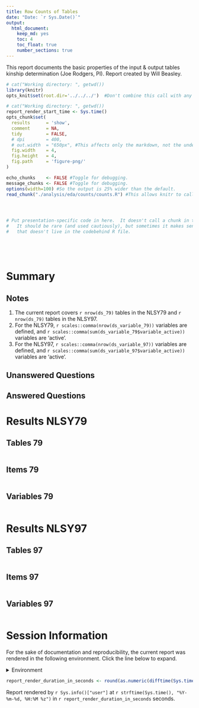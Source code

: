 ```yaml
---
title: Row Counts of Tables
date: "Date: `r Sys.Date()`"
output:
  html_document:
    keep_md: yes
    toc: 4
    toc_float: true
    number_sections: true
---
```


This report documents the basic properties of the input & output tables kinship determination (Joe Rodgers, PI).  Report created by Will Beasley.

<!--  Set the working directory to the repository's base directory; this assumes the report is nested inside of two directories.-->
```r
# cat("Working directory: ", getwd())
library(knitr)
opts_knit$set(root.dir='../../../')  #Don't combine this call with any other chunk -especially one that uses file paths.
```

<!-- Set the report-wide options, and point to the external code file. -->
```r
# cat("Working directory: ", getwd())
report_render_start_time <- Sys.time()
opts_chunk$set(
  results      = 'show', 
  comment      = NA, 
  tidy         = FALSE,
  # dpi        = 400,
  # out.width  = "650px", #This affects only the markdown, not the underlying png file.  The height will be scaled appropriately.
  fig.width    = 4, 
  fig.height   = 4, 
  fig.path     = 'figure-png/'
)

echo_chunks    <- FALSE #Toggle for debugging.
message_chunks <- FALSE #Toggle for debugging.
options(width=100) #So the output is 25% wider than the default.
read_chunk("./analysis/eda/counts/counts.R") #This allows knitr to call chunks tagged in the underlying *.R file.
```

<!-- Load 'sourced' R files.  Suppress the output when loading sources. --> 
```r
```

<!-- Load packages, or at least verify they're available on the local machine.  Suppress the output when loading packages. --> 
```r
```

<!-- Load any global functions and variables declared in the R file.  Suppress the output. --> 
```r
```

<!-- Declare any global functions specific to a Rmd output.  Suppress the output. --> 
```r
# Put presentation-specific code in here.  It doesn't call a chunk in the codebehind file.
#   It should be rare (and used cautiously), but sometimes it makes sense to include code in Rmd 
#   that doesn't live in the codebehind R file.
```

<!-- Load the datasets.   -->
```r
```

<!-- Tweak the datasets.   -->
```r
```
```r
```
```r
```

# Summary {.tabset .tabset-fade .tabset-pills}

## Notes 
1. The current report covers `r nrow(ds_79)` tables in the NLSY79 and `r nrow(ds_79)` tables in the NLSY97.
1. For the NLSY79, `r scales::comma(nrow(ds_variable_79))` variables are defined, and `r scales::comma(sum(ds_variable_79$variable_active))` variables are 'active'.
1. For the NLSY97, `r scales::comma(nrow(ds_variable_97))` variables are defined, and `r scales::comma(sum(ds_variable_97$variable_active))` variables are 'active'.

## Unanswered Questions

## Answered Questions

# Results NLSY79 {.tabset .tabset-fade .tabset-pills}

## Tables 79
```r
```

## Items 79
```r
```

## Variables 79
```r
```



# Results NLSY97 {.tabset .tabset-fade .tabset-pills}

## Tables 97
```r
```

## Items 97
```r
```

## Variables 97
```r
```



# Session Information
For the sake of documentation and reproducibility, the current report was rendered in the following environment.  Click the line below to expand.

<details>
  <summary>Environment <span class="glyphicon glyphicon-plus-sign"></span></summary>
```r
if( requireNamespace("devtools", quietly = TRUE) ) {
  devtools::session_info()
} else {
  sessionInfo()
} 
```
</details>

```r
report_render_duration_in_seconds <- round(as.numeric(difftime(Sys.time(), report_render_start_time, units="secs")))
```

Report rendered by `r Sys.info()["user"]` at `r strftime(Sys.time(), "%Y-%m-%d, %H:%M %z")` in `r report_render_duration_in_seconds` seconds.
